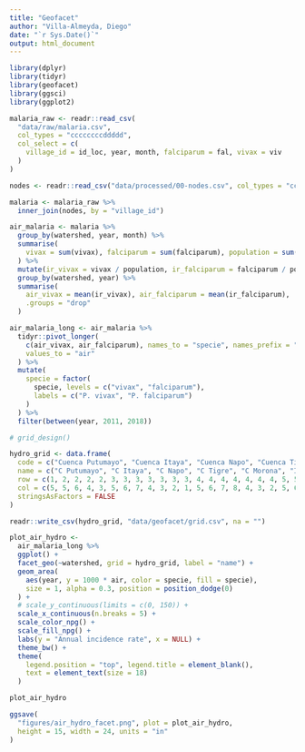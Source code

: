 ```yaml
---
title: "Geofacet"
author: "Villa-Almeyda, Diego"
date: "`r Sys.Date()`"
output: html_document
---
```


```r
library(dplyr)
library(tidyr)
library(geofacet)
library(ggsci)
library(ggplot2)
```

```r
malaria_raw <- readr::read_csv(
  "data/raw/malaria.csv",
  col_types = "ccccccccddddd",
  col_select = c(
    village_id = id_loc, year, month, falciparum = fal, vivax = viv
  )
)
```

```r
nodes <- readr::read_csv("data/processed/00-nodes.csv", col_types = "ccccdcd")
```

```r
malaria <- malaria_raw %>% 
  inner_join(nodes, by = "village_id")
```

```r
air_malaria <- malaria %>% 
  group_by(watershed, year, month) %>% 
  summarise(
    vivax = sum(vivax), falciparum = sum(falciparum), population = sum(population)
  ) %>% 
  mutate(ir_vivax = vivax / population, ir_falciparum = falciparum / population) %>% 
  group_by(watershed, year) %>% 
  summarise(
    air_vivax = mean(ir_vivax), air_falciparum = mean(ir_falciparum), 
    .groups = "drop"
  )
```

```r
air_malaria_long <- air_malaria %>% 
  tidyr::pivot_longer(
    c(air_vivax, air_falciparum), names_to = "specie", names_prefix = "air_", 
    values_to = "air"
  ) %>% 
  mutate(
    specie = factor(
      specie, levels = c("vivax", "falciparum"), 
      labels = c("P. vivax", "P. falciparum")
    )
  ) %>% 
  filter(between(year, 2011, 2018))
```

```r
# grid_design()
```

```r
hydro_grid <- data.frame(
  code = c("Cuenca Putumayo", "Cuenca Itaya", "Cuenca Napo", "Cuenca Tigre", "Cuenca Morona", "Intercuenca 49799", "Cuenca Nanay", "Intercuenca 49793", "Cuenca Pastaza", "Intercuenca Medio Marañón", "Intercuenca 49873", "Intercuenca 49877", "Cuenca Tahuayo", "Intercuenca 49795", "Intercuenca 49791", "Intercuenca 4977", "Intercuenca Medio Bajo Marañón", "Intercuenca Bajo Huallaga", "Intercuenca 49871", "Intercuenca 49911", "Cuenca Yavari", "Cuenca Manití", "Intercuenca Bajo Marañón", "Intercuenca Medio Bajo Huallaga", "Cuenca Carhuapanas", "Cuenca Potro", "Intercuenca 49797", "Cuenca Tapiche", "Intercuenca 49913", "Cuenca Paranapura", "Intercuenca 49915"),
  name = c("C Putumayo", "C Itaya", "C Napo", "C Tigre", "C Morona", "IC 49799", "C Nanay", "IC 49793", "C Pastaza", "IC Medio Marañón", "IC 49873", "IC 49877", "C Tahuayo", "IC 49795", "IC 49791", "IC 4977", "IC Medio Bajo Marañón", "IC Bajo Huallaga", "IC 49871", "IC 49911", "C Yavari", "C Manití", "IC Bajo Marañón", "IC Medio Bajo Huallaga", "C Carhuapanas", "C Potro", "IC 49797", "C Tapiche", "IC 49913", "C Paranapura", "IC 49915"),
  row = c(1, 2, 2, 2, 2, 3, 3, 3, 3, 3, 3, 3, 4, 4, 4, 4, 4, 4, 4, 5, 5, 5, 5, 5, 5, 4, 6, 6, 6, 6, 7),
  col = c(5, 5, 6, 4, 3, 5, 6, 7, 4, 3, 2, 1, 5, 6, 7, 8, 4, 3, 2, 5, 6, 7, 4, 3, 2, 1, 5, 4, 3, 2, 3),
  stringsAsFactors = FALSE
)
```

```r
readr::write_csv(hydro_grid, "data/geofacet/grid.csv", na = "")
```


```r
plot_air_hydro <- 
  air_malaria_long %>% 
  ggplot() +
  facet_geo(~watershed, grid = hydro_grid, label = "name") +
  geom_area(
    aes(year, y = 1000 * air, color = specie, fill = specie),
    size = 1, alpha = 0.3, position = position_dodge(0)
  ) +
  # scale_y_continuous(limits = c(0, 150)) +
  scale_x_continuous(n.breaks = 5) +
  scale_color_npg() +
  scale_fill_npg() +
  labs(y = "Annual incidence rate", x = NULL) +
  theme_bw() +
  theme(
    legend.position = "top", legend.title = element_blank(), 
    text = element_text(size = 18)
  )

plot_air_hydro
```

```r
ggsave(
  "figures/air_hydro_facet.png", plot = plot_air_hydro, 
  height = 15, width = 24, units = "in"
)
```







